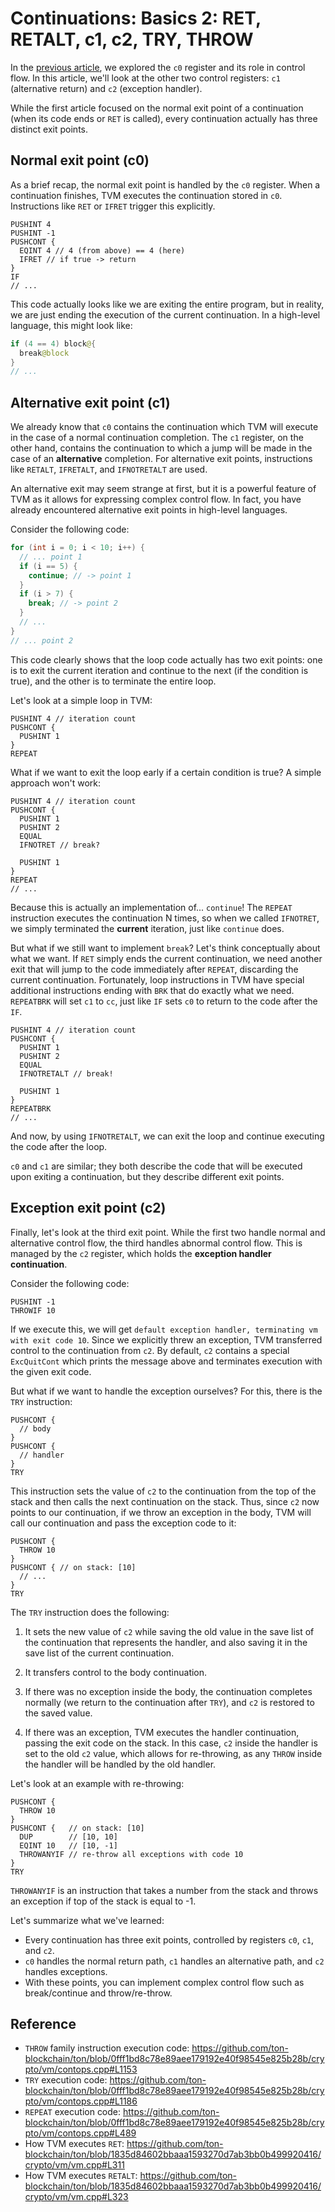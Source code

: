 
# Continuations: Basics 2: RET, RETALT, c1, c2, TRY, THROW

In the [previous article](./basics-1-if-c0-cc-savelist/), we explored the `c0` register and its role in control flow. In this article, we'll look at the other two control registers: `c1` (alternative return) and `c2` (exception handler).

While the first article focused on the normal exit point of a continuation (when its code ends or `RET` is called), every continuation actually has three distinct exit points.

## Normal exit point (c0)

As a brief recap, the normal exit point is handled by the `c0` register. When a continuation finishes, TVM executes the continuation stored in `c0`. Instructions like `RET` or `IFRET` trigger this explicitly.

```
PUSHINT 4
PUSHINT -1
PUSHCONT {
  EQINT 4 // 4 (from above) == 4 (here)
  IFRET // if true -> return
}
IF
// ...
```

This code actually looks like we are exiting the entire program, but in reality, we are just ending the execution of the current continuation. In a high-level language, this might look like:

```kotlin
if (4 == 4) block@{
  break@block
}
// ...
```

## Alternative exit point (c1)

We already know that `c0` contains the continuation which TVM will execute in the case of a normal continuation completion. The `c1` register, on the other hand, contains the continuation to which a jump will be made in the case of an **alternative** completion. For alternative exit points, instructions like `RETALT`, `IFRETALT`, and `IFNOTRETALT` are used.

An alternative exit may seem strange at first, but it is a powerful feature of TVM as it allows for expressing complex control flow. In fact, you have already encountered alternative exit points in high-level languages. 

Consider the following code:

```C++
for (int i = 0; i < 10; i++) {
  // ... point 1
  if (i == 5) {
    continue; // -> point 1
  }
  if (i > 7) {
    break; // -> point 2
  }
  // ...
}
// ... point 2
```

This code clearly shows that the loop code actually has two exit points: one is to exit the current iteration and continue to the next (if the condition is true), and the other is to terminate the entire loop.

Let's look at a simple loop in TVM:

```
PUSHINT 4 // iteration count
PUSHCONT {
  PUSHINT 1
}
REPEAT
```

What if we want to exit the loop early if a certain condition is true? A simple approach won't work:

```
PUSHINT 4 // iteration count
PUSHCONT {
  PUSHINT 1
  PUSHINT 2
  EQUAL
  IFNOTRET // break?

  PUSHINT 1
}
REPEAT
// ...
```

Because this is actually an implementation of... `continue`! The `REPEAT` instruction executes the continuation N times, so when we called `IFNOTRET`, we simply terminated the **current** iteration, just like `continue` does.

But what if we still want to implement `break`? Let's think conceptually about what we want. If `RET` simply ends the current continuation, we need another exit that will jump to the code immediately after `REPEAT`, discarding the current continuation. Fortunately, loop instructions in TVM have special additional instructions ending with `BRK` that do exactly what we need. `REPEATBRK` will set `c1` to `cc`, just like `IF` sets `c0` to return to the code after the `IF`.

```
PUSHINT 4 // iteration count
PUSHCONT {
  PUSHINT 1
  PUSHINT 2
  EQUAL
  IFNOTRETALT // break!

  PUSHINT 1
}
REPEATBRK
// ...
```

And now, by using `IFNOTRETALT`, we can exit the loop and continue executing the code after the loop.

`c0` and `c1` are similar; they both describe the code that will be executed upon exiting a continuation, but they describe different exit points. 

## Exception exit point (c2)

Finally, let's look at the third exit point. While the first two handle normal and alternative control flow, the third handles abnormal control flow. This is managed by the `c2` register, which holds the **exception handler continuation**.

Consider the following code:

```
PUSHINT -1
THROWIF 10
```

If we execute this, we will get `default exception handler, terminating vm with exit code 10`. Since we explicitly threw an exception, TVM transferred control to the continuation from `c2`. By default, `c2` contains a special `ExcQuitCont` which prints the message above and terminates execution with the given exit code.

But what if we want to handle the exception ourselves? For this, there is the `TRY` instruction:

```
PUSHCONT {
  // body
}
PUSHCONT {
  // handler
}
TRY
```

This instruction sets the value of `c2` to the continuation from the top of the stack and then calls the next continuation on the stack. Thus, since `c2` now points to our continuation, if we throw an exception in the body, TVM will call our continuation and pass the exception code to it:

```
PUSHCONT {
  THROW 10
}
PUSHCONT { // on stack: [10]
  // ...
}
TRY
```

The `TRY` instruction does the following:

1. It sets the new value of `c2` while saving the old value in the save list of the continuation that represents the handler, and also saving it in the save list of the current continuation.

2. It transfers control to the body continuation.
3. If there was no exception inside the body, the continuation completes normally (we return to the continuation after `TRY`), and `c2` is restored to the saved value.
4. If there was an exception, TVM executes the handler continuation, passing the exit code on the stack. In this case, `c2` inside the handler is set to the old `c2` value, which allows for re-throwing, as any `THROW` inside the handler will be handled by the old handler.

Let's look at an example with re-throwing:

```
PUSHCONT {
  THROW 10
}
PUSHCONT {   // on stack: [10]
  DUP        // [10, 10]
  EQINT 10   // [10, -1]
  THROWANYIF // re-throw all exceptions with code 10
}
TRY
```

`THROWANYIF` is an instruction that takes a number from the stack and throws an exception if top of the stack is equal to -1.

Let's summarize what we've learned:

- Every continuation has three exit points, controlled by registers `c0`, `c1`, and `c2`.
- `c0` handles the normal return path, `c1` handles an alternative path, and `c2` handles exceptions.
- With these points, you can implement complex control flow such as break/continue and throw/re-throw.

## Reference

- `THROW` family instruction execution code: https://github.com/ton-blockchain/ton/blob/0fff1bd8c78e89aee179192e40f98545e825b28b/crypto/vm/contops.cpp#L1153
- `TRY` execution code: https://github.com/ton-blockchain/ton/blob/0fff1bd8c78e89aee179192e40f98545e825b28b/crypto/vm/contops.cpp#L1186
- `REPEAT` execution code: https://github.com/ton-blockchain/ton/blob/0fff1bd8c78e89aee179192e40f98545e825b28b/crypto/vm/contops.cpp#L489
- How TVM executes `RET`: https://github.com/ton-blockchain/ton/blob/1835d84602bbaaa1593270d7ab3bb0b499920416/crypto/vm/vm.cpp#L311
- How TVM executes `RETALT`: https://github.com/ton-blockchain/ton/blob/1835d84602bbaaa1593270d7ab3bb0b499920416/crypto/vm/vm.cpp#L323

<Feedback/>

